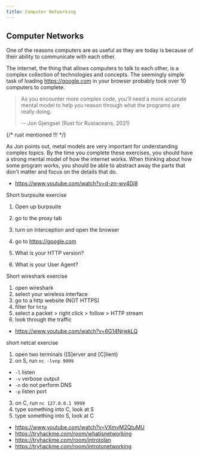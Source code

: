 ```yaml
---
title: Computer Networking
---
```


## Computer Networks

One of the reasons computers are as useful as they are today is because of their
ability to communicate with each other.

The internet, the thing that allows computers to talk to each other, is a
complex collection of technologies and concepts. The seemingly simple task of
loading https://google.com in your browser probably took over 10 computers to
complete.

> As you encounter more complex code, you’ll need a more accurate mental model
> to help you reason through what the programs are really doing.
>
> -- Jon Gjengset (Rust for Rustaceans, 2021)

{/* rust mentioned !!! */}

As Jon points out, metal models are very important for understanding complex
topics. By the time you complete these exercises, you should have a strong
mental model of how the internet works. When thinking about how some program
works, you should be able to abstract away the parts that don't matter and focus
on the details that do.

- https://www.youtube.com/watch?v=d-zn-wv4Di8

Short burpsuite exercise

1. Open up burpsuite
2. go to the proxy tab
3. turn on interception and open the browser
4. go to https://google.com

5. What is your HTTP version?
6. What is your User Agent?

Short wireshark exercise

1. open wireshark
2. select your wireless interface
3. go to a http website (NOT HTTPS)
4. filter for `http`
5. select a packet > right click > follow > HTTP stream
6. look through the traffic

- https://www.youtube.com/watch?v=6G14NrjekLQ

short netcat exercise

1. open two terminals ([S]erver and [C]lient)
2. on S, run `nc -lvnp 9999`

- `-l` listen
- `-v` verbose output
- `-n` do not perform DNS
- `-p` listen port

3. on C, run `nc 127.0.0.1 9999`
4. type something into C, look at S
5. type something into S, look at C

- https://www.youtube.com/watch?v=VXmvM2QtuMU
- https://tryhackme.com/room/whatisnetworking
- https://tryhackme.com/room/introtolan
- https://tryhackme.com/room/introtonetworking
